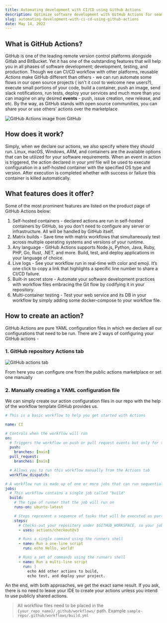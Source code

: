 ```yaml
---
title: Automating development with CI/CD using Github Actions
description: Optimize software development with GitHub Actions for seamless CI/CD automation
slug: automating-development-with-ci-cd-using-github-actions
date: May 14, 2022
---
```


## What is GitHub Actions?

GitHub is one of the leading remote version control platforms alongside Gitlab and BitBucket. Yet it has one of the outstanding features that will help you in all phases of software development; development, testing, and production. Though we can CI/CD workflow with other platforms, reusable _Actions_ make GitHub different than others - we can run automate some flows in our open source projects ( isn't it cool to welcome new users?), execute small portions of your code, build a container, push an image, send slack notifications, run tests, deploy your services and much more than you can imagine on any desired **events** - push, issue creation, new release, and etc. By the way, as GitHub stands with open source communities, you can share your or use others' actions over the marketplace

![GitHub Actions image from GitHub](https://github.githubassets.com/images/modules/site/features/actions-workflow.svg)

## How does it work?

Simply, when we declare our actions, we also specify where they should run. Linux, macOS, Windows, ARM, and containers are the available options that can be utilized for your software requirements. When an event in action is triggered, the action declared in your _yml_ file will be used to execute configuration in a self-hosted container with the specified OS type and version. After execution is completed whether with success or failure this container is killed automatically.

## What features does it offer?

Some of the most prominent features are listed on the product page of GitHub Actions below:

1. Self-hosted containers - declared actions are run in self-hosted containers by GitHub, so you don't need to configure any server or infrastructure. All will be handled by GitHub itself.
2. Matrix builds - Save time with matrix workflows that simultaneously test across multiple operating systems and versions of your runtime.
3. Any language - GitHub Actions supports Node.js, Python, Java, Ruby, PHP, Go, Rust, .NET, and more. Build, test, and deploy applications in your language of choice.
4. Live logs - See your workflow run in real-time with color and emoji. It’s one click to copy a link that highlights a specific line number to share a CI/CD failure.
5. Built-in secret store - Automate your software development practices with workflow files embracing the Git flow by codifying it in your repository.
6. Multi-container testing - Test your web service and its DB in your workflow by simply adding some docker-compose to your workflow file.

## How to create an action?

GitHub Actions are pure YAML configuration files in which we declare all our configurations that need to be run. There are 2 ways of configuring your GitHub actions -

### 1. GitHub repository Actions tab

![GitHub actions tab](/github-actions-tab.png)

From here you can configure one from the public actions marketplace or set one manually

### 2. Manually creating a YAML configuration file

We can simply create our action configuration files in our repo with the help of the workflow template GitHub provides us.

```yaml
# This is a basic workflow to help you get started with Actions

name: CI

# Controls when the workflow will run
on:
  # Triggers the workflow on push or pull request events but only for the main branch
  push:
    branches: [main]
  pull_request:
    branches: [main]

  # Allows you to run this workflow manually from the Actions tab
  workflow_dispatch:

# A workflow run is made up of one or more jobs that can run sequentially or in parallel
jobs:
  # This workflow contains a single job called "build"
  build:
    # The type of runner that the job will run on
    runs-on: ubuntu-latest

    # Steps represent a sequence of tasks that will be executed as part of the job
    steps:
      # Checks-out your repository under $GITHUB_WORKSPACE, so your job can access it
      - uses: actions/checkout@v3

      # Runs a single command using the runners shell
      - name: Run a one-line script
        run: echo Hello, world!

      # Runs a set of commands using the runners shell
      - name: Run a multi-line script
        run: |
          echo Add other actions to build,
          echo test, and deploy your project.
```

An the end, with both approaches, we get the exact same result. If you ask, there is no need to leave your IDE to create your actions unless you intend to use publicly shared actions.

> All workflow files need to be placed in the `{your_repo_name}/.github/workflows/` path. Example `sample-repo/.github/workflows/build.yml`
